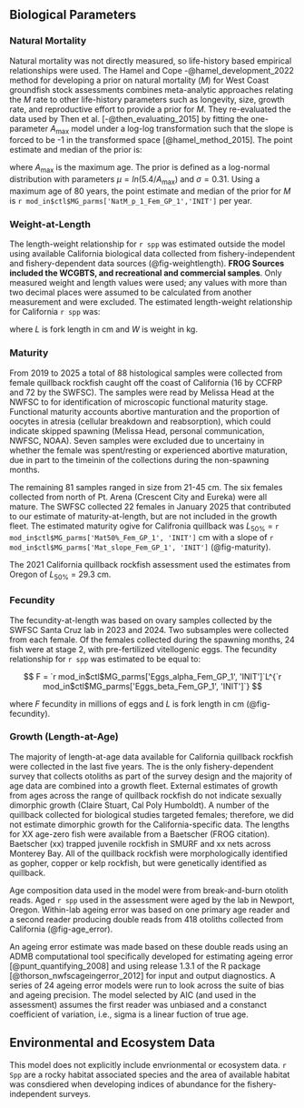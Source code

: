 ## Biological Parameters

### Natural Mortality

Natural mortality was not directly measured, so life-history based empirical relationships were used. The Hamel and Cope -@hamel_development_2022 method for developing a prior on natural mortality ($M$) for West Coast groundfish stock assessments combines meta-analytic approaches relating the $M$ rate to other life-history parameters such as longevity, size, growth rate, and reproductive effort to provide a prior for $M$. They re-evaluated the data used by Then et al. [-@then_evaluating_2015] by fitting the one-parameter $A_{\text{max}}$ model under a log-log transformation such that the slope is forced to be -1 in the transformed space [@hamel_method_2015]. The point estimate and median of the prior is:

\begin{centering}

$M=\frac{5.4}{A_{\text{max}}}$

\end{centering}

\vspace{0.5cm}

where $A_{\text{max}}$ is the maximum age. The prior is defined as a log-normal distribution with parameters $\mu = ln(5.4/A_{\text{max}})$ and $\sigma = 0.31$. Using a maximum age of 80 years, the point estimate and median of the prior for $M$ is `r mod_in$ctl$MG_parms['NatM_p_1_Fem_GP_1','INIT']` per year.


### Weight-at-Length

The length-weight relationship for `r spp` was estimated outside the model using available California biological data collected from fishery-independent and fishery-dependent data sources (@fig-weightlength). **FROG Sources included the WCGBTS, and recreational and commercial samples**. Only measured weight and length values were used; any values with more than two decimal places were assumed to be calculated from another measurement and were excluded. The estimated length-weight relationship for California `r spp` was:
\begin{centering}

$$
W = `r mod_in$ctl$MG_parms['Wtlen_1_Fem_GP_1', 'INIT']`L^{`r mod_in$ctl$MG_parms['Wtlen_2_Fem_GP_1', 'INIT']`}
$$

\end{centering}

\vspace{0.5cm}
  
where $L$ is fork length in cm and $W$ is weight in kg.


### Maturity

From 2019 to 2025 a total of 88 histological samples were collected from female quillback rockfish caught off the coast of California (16 by CCFRP and 72 by the SWFSC). The samples were read by Melissa Head at the NWFSC to for identification of microscopic functional maturity stage. Functional maturity accounts abortive manturation and the proportion of oocytes in atresia (cellular breakdown and reabsorption), which could indicate skipped spawning (Melissa Head, personal communication, NWFSC, NOAA). Seven samples were excluded due to uncertainy in whether the female was spent/resting or experienced abortive maturation, due in part to the timeinin of the collections during the non-spawning months.  

The remaining 81 samples ranged in size from 21-45 cm.  The six females collected from north of Pt. Arena (Crescent City and Eureka) were all mature.  The SWFSC collected 22 females in January 2025 that contributed to our estimate of maturity-at-length, but are not included in the growth fleet. The estimated maturity ogive for Califronia quillback was 
 $L_{50\%}$ = `r mod_in$ctl$MG_parms['Mat50%_Fem_GP_1', 'INIT']` cm with a slope of `r mod_in$ctl$MG_parms['Mat_slope_Fem_GP_1', 'INIT']` (@fig-maturity).  

The 2021 California quillback rockfish assessment used the estimates from Oregon of $L_{50\%}$ = 29.3 cm.

### Fecundity

The fecundity-at-length was based on ovary samples collected by the SWFSC Santa Cruz lab in 2023 and 2024. Two subsamples were collected from each female. Of the females collected during the spawning months, 24 fish were at stage 2, with pre-fertilized vitellogenic eggs.  The fecundity relationship for `r spp` was estimated to be equal to:

$$
F = `r mod_in$ctl$MG_parms['Eggs_alpha_Fem_GP_1', 'INIT']`L^{`r mod_in$ctl$MG_parms['Eggs_beta_Fem_GP_1', 'INIT']`} 
$$

where $F$ fecundity in millions of eggs and $L$ is fork length in cm (@fig-fecundity). 

### Growth (Length-at-Age)

The majority of length-at-age data available for California quillback rockfish were collected in the last five years. The \gls{ccgs} is the only fishery-dependent survey that collects otoliths as part of the survey design and the majority of age data are combined into a growth fleet.  External estimates of growth from ages across the range of quillback rockfish do not indicate sexually dimorphic growth (Claire Stuart, Cal Poly Humboldt). A number of the quillback collected for biological studies targeted females; therefore, we did not estimate dimorphic growth for the California-specific data.  The lengths for XX age-zero fish were available from a Baetscher (FROG citation). Baetscher (xx) trapped juvenile rockfish in SMURF and xx nets across Monterey Bay.  All of the quillback rockfish were morphologically identified as gopher, copper or kelp rockfish, but were genetically identified as quillback.  

Age composition data used in the model were from break-and-burn otolith reads. Aged `r spp` used in the assessment were aged by the \gls{cap} lab in Newport, Oregon. Within-lab ageing error was based on one primary age reader and a second reader producing double reads from 418 otoliths collected from California (@fig-age_error). 

An ageing error estimate was made based on these double reads using an ADMB computational tool specifically developed for estimating ageing error [@punt_quantifying_2008] and using release 1.3.1 of the R package \href{https://github.com/pfmc-assessments/nwfscAgeingError}{nwfscAgeingError} [@thorson_nwfscageingerror_2012] for input and output diagnostics. A series of 24 ageing error models were run to look across the suite of bias and ageing precision. The model selected by AIC (and used in the assessment) assumes the first reader was unbiased and a constanct coefficient of variation, i.e., sigma is a linear fuction of true age.

## Environmental and Ecosystem Data

This model does not explicitly include envrionmental or ecosystem data.  `r Spp` are a rocky habitat associated species and the area of available habitat was consdiered when developing indices of abundance for the fishery-independent surveys. 

<!-- Environmental or ecosystem data or model products used in the stock assessment model and/or in the preparation of data or estimation of biological parameters. If environmental or ecosystem data are incorporated in the stock assessment model, provide a report of consultations with technical teams that evaluate ecosystem data or methodologies used in  -->




